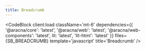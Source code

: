 ```yaml
---
title: Breadcrumb
---
```



<BreadcrumbComponentBlock client:only='react' />

<CodeBlock
  client:load
  className='mt-6'
  dependencies={{
    '@aracna/core': 'latest',
    '@aracna/web': 'latest',
    '@aracna/web-components': 'latest',
    lit: 'latest',
    'lit-html': 'latest'
  }}
  files={SB_BREADCRUMB}
  template='javascript'
  title='Breadcrumb'
/>
